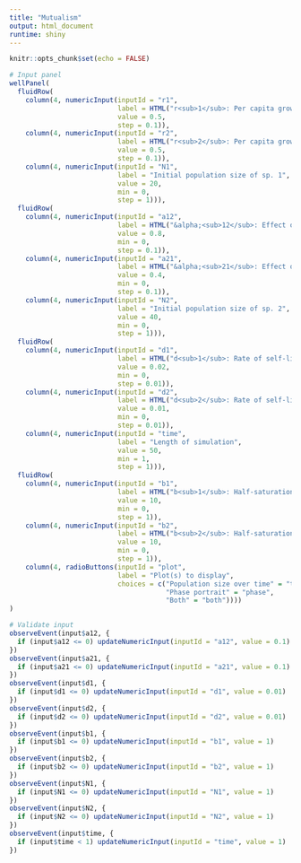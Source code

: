 ```yaml
---
title: "Mutualism"
output: html_document
runtime: shiny
---
```


```r
knitr::opts_chunk$set(echo = FALSE)
```

```r
# Input panel
wellPanel(
  fluidRow(
    column(4, numericInput(inputId = "r1",
                           label = HTML("r<sub>1</sub>: Per capita growth rate of sp. 1"),
                           value = 0.5,
                           step = 0.1)),
    column(4, numericInput(inputId = "r2",
                           label = HTML("r<sub>2</sub>: Per capita growth rate of sp. 2"),
                           value = 0.5,
                           step = 0.1)),
    column(4, numericInput(inputId = "N1",
                           label = "Initial population size of sp. 1",
                           value = 20,
                           min = 0,
                           step = 1))),
  fluidRow(
    column(4, numericInput(inputId = "a12",
                           label = HTML("&alpha;<sub>12</sub>: Effect of sp. 2 on sp. 1"),
                           value = 0.8,
                           min = 0,
                           step = 0.1)),
    column(4, numericInput(inputId = "a21",
                           label = HTML("&alpha;<sub>21</sub>: Effect of sp. 1 on sp. 2"),
                           value = 0.4,
                           min = 0,
                           step = 0.1)),
    column(4, numericInput(inputId = "N2",
                           label = "Initial population size of sp. 2",
                           value = 40,
                           min = 0,
                           step = 1))),
  fluidRow(
    column(4, numericInput(inputId = "d1",
                           label = HTML("d<sub>1</sub>: Rate of self-limitation for sp. 1"),
                           value = 0.02,
                           min = 0,
                           step = 0.01)),
    column(4, numericInput(inputId = "d2",
                           label = HTML("d<sub>2</sub>: Rate of self-limitation for sp. 2"),
                           value = 0.01,
                           min = 0,
                           step = 0.01)),
    column(4, numericInput(inputId = "time",
                           label = "Length of simulation",
                           value = 50,
                           min = 1,
                           step = 1))),
  fluidRow(
    column(4, numericInput(inputId = "b1",
                           label = HTML("b<sub>1</sub>: Half-saturation constant for sp. 1"),
                           value = 10,
                           min = 0,
                           step = 1)),
    column(4, numericInput(inputId = "b2",
                           label = HTML("b<sub>2</sub>: Half-saturation constant for sp. 2"),
                           value = 10,
                           min = 0,
                           step = 1)),
    column(4, radioButtons(inputId = "plot",
                           label = "Plot(s) to display",
                           choices = c("Population size over time" = "time",
                                       "Phase portrait" = "phase",
                                       "Both" = "both"))))
)

# Validate input
observeEvent(input$a12, {
  if (input$a12 <= 0) updateNumericInput(inputId = "a12", value = 0.1)
})
observeEvent(input$a21, {
  if (input$a21 <= 0) updateNumericInput(inputId = "a21", value = 0.1)
})
observeEvent(input$d1, {
  if (input$d1 <= 0) updateNumericInput(inputId = "d1", value = 0.01)
})
observeEvent(input$d2, {
  if (input$d2 <= 0) updateNumericInput(inputId = "d2", value = 0.01)
})
observeEvent(input$b1, {
  if (input$b1 <= 0) updateNumericInput(inputId = "b1", value = 1)
})
observeEvent(input$b2, {
  if (input$b2 <= 0) updateNumericInput(inputId = "b2", value = 1)
})
observeEvent(input$N1, {
  if (input$N1 <= 0) updateNumericInput(inputId = "N1", value = 1)
})
observeEvent(input$N2, {
  if (input$N2 <= 0) updateNumericInput(inputId = "N2", value = 1)
})
observeEvent(input$time, {
  if (input$time < 1) updateNumericInput(inputId = "time", value = 1)
})
```
